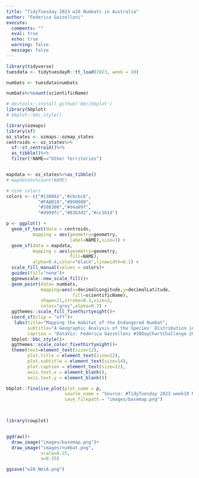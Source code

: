 ```yaml
---
title: "TidyTuesday 2023 w10 Numbats in Australia"
author: "Federica Gazzelloni"
execute:  
  comments: ""
  eval: true
  echo: true
  warning: false
  message: false
---
```


```r
library(tidyverse)
tuesdata <- tidytuesdayR::tt_load(2023, week = 10)
```


```r
numbats <- tuesdata$numbats
```


```r
numbats%>%count(scientificName)
```


```r
# devtools::install_github('bbc/bbplot')
library(bbplot)
# bbplot::bbc_style()
```

```r
library(ozmaps)
library(sf)
oz_states <- ozmaps::ozmap_states
centroids <- oz_states%>%
  sf::st_centroid()%>%
  as_tibble()%>%
  filter(!NAME=="Other Territories")


mapdata <- oz_states%>%as_tibble()
# mapdata%>%count(NAME)

# nine colors
colors <- c("#1380A1","#cbcbcb",
            "#FAAB18","#990000", 
            "#588300","#d4a09f",
            "#d999fc","#83b3d2","#cc161d")

p <- ggplot() + 
  geom_sf_text(data = centroids,
          mapping = aes(geometry=geometry,
                        label=NAME),size=3) + 
  geom_sf(data = mapdata,
          mapping = aes(geometry=geometry,
                        fill=NAME),
          alpha=0.4,color="black",linewidth=0.1) + 
  scale_fill_manual(values = colors)+
  guides(fill="none")+
  ggnewscale::new_scale_fill()+
  geom_point(data= numbats,
             mapping=aes(x=decimalLongitude,y=decimalLatitude,
                         fill=scientificName),
             shape=21,stroke=0.3,size=3,
             color="grey",alpha=0.7) +
  ggthemes::scale_fill_fivethirtyeight()+
  coord_sf(clip = "off")+
   labs(title="Mapping the Habitat of the Endangered Numbat",
        subtitle="A Geographic Analysis of the Species' Distribution in Australia",
        caption = "DataViz: Federica Gazzelloni #30DayChartChallenge 2023 Day12 - Theme Day: BBC News")+
  bbplot::bbc_style()+
  ggthemes::scale_color_fivethirtyeight()+
  theme(text=element_text(size=12),
        plot.title = element_text(size=22),
        plot.subtitle = element_text(size=14),
        plot.caption = element_text(size=12),
        axis.text.x = element_blank(),
        axis.text.y = element_blank())

bbplot::finalise_plot(plot_name = p,
                      source_name = "Source: #TidyTuesday 2023 week10 Numbats in Australia",
                      save_filepath = "images/basemap.png")

  
```

```r
library(cowplot)


ggdraw()+
  draw_image("images/basemap.png")+
  draw_image("images/numbat.png",
             scale=0.25,
             x=0.35)
```


```r
ggsave("w10_NmiA.png")
```


